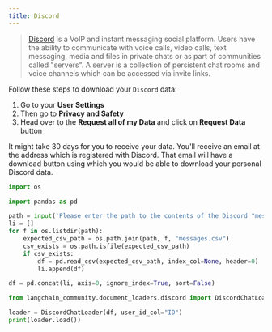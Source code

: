 ```yaml
---
title: Discord
---
```


>[Discord](https://discord.com/) is a VoIP and instant messaging social platform. Users have the ability to communicate with voice calls, video calls, text messaging, media and files in private chats or as part of communities called "servers". A server is a collection of persistent chat rooms and voice channels which can be accessed via invite links.

Follow these steps to download your `Discord` data:

1. Go to your **User Settings**
2. Then go to **Privacy and Safety**
3. Head over to the **Request all of my Data** and click on **Request Data** button

It might take 30 days for you to receive your data. You'll receive an email at the address which is registered with Discord. That email will have a download button using which you would be able to download your personal Discord data.

```python
import os

import pandas as pd
```

```python
path = input('Please enter the path to the contents of the Discord "messages" folder: ')
li = []
for f in os.listdir(path):
    expected_csv_path = os.path.join(path, f, "messages.csv")
    csv_exists = os.path.isfile(expected_csv_path)
    if csv_exists:
        df = pd.read_csv(expected_csv_path, index_col=None, header=0)
        li.append(df)

df = pd.concat(li, axis=0, ignore_index=True, sort=False)
```

```python
from langchain_community.document_loaders.discord import DiscordChatLoader
```

```python
loader = DiscordChatLoader(df, user_id_col="ID")
print(loader.load())
```
